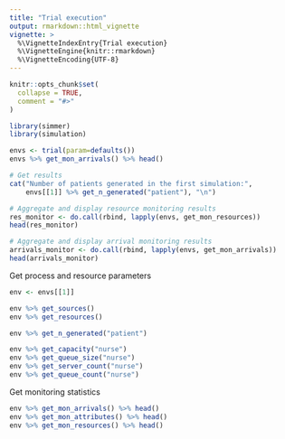 ```yaml
---
title: "Trial execution"
output: rmarkdown::html_vignette
vignette: >
  %\VignetteIndexEntry{Trial execution}
  %\VignetteEngine{knitr::rmarkdown}
  %\VignetteEncoding{UTF-8}
---
```


```r
knitr::opts_chunk$set(
  collapse = TRUE,
  comment = "#>"
)
```

```r
library(simmer)
library(simulation)
```

```r
envs <- trial(param=defaults())
envs %>% get_mon_arrivals() %>% head()
```

```r
# Get results
cat("Number of patients generated in the first simulation:",
    envs[[1]] %>% get_n_generated("patient"), "\n")

# Aggregate and display resource monitoring results
res_monitor <- do.call(rbind, lapply(envs, get_mon_resources))
head(res_monitor)

# Aggregate and display arrival monitoring results
arrivals_monitor <- do.call(rbind, lapply(envs, get_mon_arrivals))
head(arrivals_monitor)
```

Get process and resource parameters

```r
env <- envs[[1]]

env %>% get_sources()
env %>% get_resources()

env %>% get_n_generated("patient")

env %>% get_capacity("nurse")
env %>% get_queue_size("nurse")
env %>% get_server_count("nurse")
env %>% get_queue_count("nurse")
```

Get monitoring statistics

```r
env %>% get_mon_arrivals() %>% head()
env %>% get_mon_attributes() %>% head()
env %>% get_mon_resources() %>% head()
```
